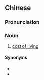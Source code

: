 {{also|生活费用}}
==Chinese==
{{zh-forms|s=生活费用|type=22}}

===Pronunciation===
{{zh-pron
|m=shēnghuó fèiyòng
|c=sang1 wut6 fai3 jung6
|cat=n
}}

===Noun===
{{zh-noun}}

# [[cost of living]]

====Synonyms====
* {{zh-l|生活成本}}
* {{zh-l|生活費}}